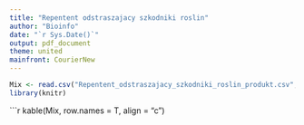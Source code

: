 ---
title: "Repentent odstraszajacy szkodniki roslin"
author: "Bioinfo"
date: "`r Sys.Date()`"
output: pdf_document
theme: united
mainfront: CourierNew
---

\begin{center}

\textbf{Repentent odstraszajacy szkodniki roslin}

\end{center}

```{r setup, include=FALSE}
Mix <- read.csv("Repentent_odstraszajacy_szkodniki_roslin_produkt.csv", header = T, sep = ",",check.names = F)
library(knitr)
```

```{r block, echo=FALSE, fig.align="center", message=FALSE, warning=FALSE, comment = NA}
kable(Mix, row.names = T, align = "c")
